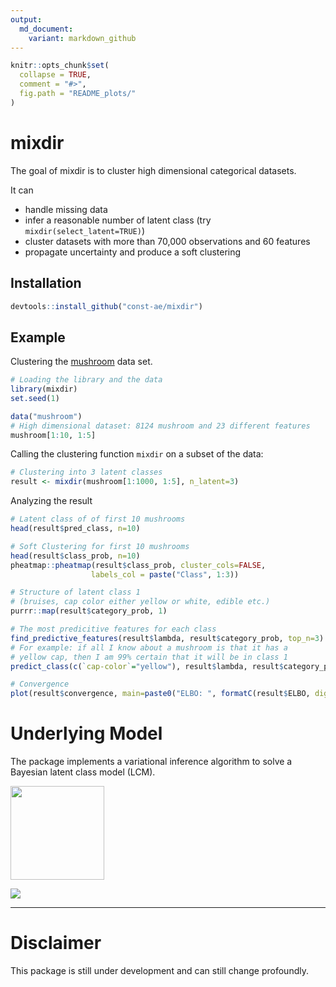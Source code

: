 ```yaml
---
output:
  md_document:
    variant: markdown_github
---
```


<!-- README.md is generated from README.Rmd. Please edit that file -->

```r
knitr::opts_chunk$set(
  collapse = TRUE,
  comment = "#>",
  fig.path = "README_plots/"
)
```

# mixdir

The goal of mixdir is to cluster high dimensional categorical datasets.

It can

* handle missing data
* infer a reasonable number of latent class (try `mixdir(select_latent=TRUE)`)
* cluster datasets with more than 70,000 observations and 60 features
* propagate uncertainty and produce a soft clustering

## Installation

```r
devtools::install_github("const-ae/mixdir")
```


## Example

Clustering the [mushroom](https://archive.ics.uci.edu/ml/datasets/mushroom) data set.

```r
# Loading the library and the data
library(mixdir)
set.seed(1)

data("mushroom")
# High dimensional dataset: 8124 mushroom and 23 different features
mushroom[1:10, 1:5]
```

Calling the clustering function `mixdir` on a subset of the data:

```r
# Clustering into 3 latent classes
result <- mixdir(mushroom[1:1000, 1:5], n_latent=3)
```


Analyzing the result

```r
# Latent class of of first 10 mushrooms
head(result$pred_class, n=10)

# Soft Clustering for first 10 mushrooms
head(result$class_prob, n=10)
pheatmap::pheatmap(result$class_prob, cluster_cols=FALSE,
                  labels_col = paste("Class", 1:3))

# Structure of latent class 1
# (bruises, cap color either yellow or white, edible etc.)
purrr::map(result$category_prob, 1)

# The most predicitive features for each class
find_predictive_features(result$lambda, result$category_prob, top_n=3)
# For example: if all I know about a mushroom is that it has a
# yellow cap, then I am 99% certain that it will be in class 1
predict_class(c(`cap-color`="yellow"), result$lambda, result$category_prob)

# Convergence
plot(result$convergence, main=paste0("ELBO: ", formatC(result$ELBO, digits = 3)))
```




# Underlying Model

The package implements a variational inference algorithm to solve a Bayesian latent class model (LCM). 


<div class="figure"><img src="README_plots/equations_model.png" align="center" style="height: 150px" ></div>



![](README_plots/model_plate_notation.png)


___

# Disclaimer 

This package is still under development and can still change profoundly. 



































